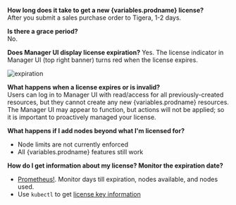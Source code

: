 
**How long does it take to get a new {variables.prodname} license?**  
 After you submit a sales purchase order to Tigera, 1-2 days.

**Is there a grace period?**  
 No.

**Does Manager UI display license expiration?**
Yes. The license indicator in Manager UI (top right banner) turns red when the license expires.

![expiration](/img/calico-cloud/expiration.png)

**What happens when a license expires or is invalid?**  
 Users can log in to Manager UI with read/access for all previously-created resources, but they cannot create any new {variables.prodname} resources. The Manager UI may appear to function, but actions will not be applied; so it is important to proactively managed your license.

**What happens if I add nodes beyond what I'm licensed for?**

- Node limits are not currently enforced
- All {variables.prodname} features still work

**How do I get information about my license? Monitor the expiration date?**

- [Prometheus!](../../operations/monitor/metrics/license-agent.mdx). Monitor days till expiration, nodes available, and nodes used.
- Use `kubectl` to get [license key information](../../reference/resources/licensekey.mdx#viewing-information-about-your-license-key)
